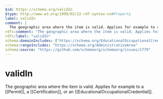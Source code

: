 ```yaml
---
$id: https://schema.org/validIn
$type: http://www.w3.org/1999/02/22-rdf-syntax-ns#Property
label: validIn
comment: |
  The geographic area where the item is valid. Applies for example to a [[Permit]], a [[Certification]], or an [[EducationalOccupationalCredential]]. 
rdfs:comment: "The geographic area where the item is valid. Applies for example to a [[Permit]], a [[Certification]], or an [[EducationalOccupationalCredential]]. "
rdfs:label: "validIn"
schema:domainIncludes: ["https://schema.org/EducationalOccupationalCredential","https://schema.org/Permit","https://schema.org/Certification"]
schema:rangeIncludes: "https://schema.org/AdministrativeArea"
schema:source: "https://github.com/schemaorg/schemaorg/issues/1779"
---
```


# validIn

The geographic area where the item is valid. Applies for example to a [[Permit]], a [[Certification]], or an [[EducationalOccupationalCredential]]. 

